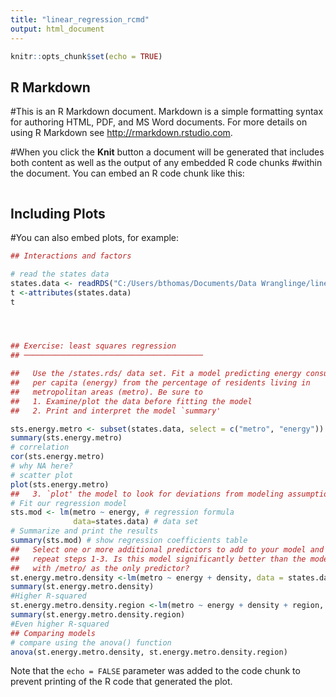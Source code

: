 ---
title: "linear_regression_rcmd"
output: html_document
---

```{r setup, include=FALSE}
knitr::opts_chunk$set(echo = TRUE)
```

## R Markdown

#This is an R Markdown document. Markdown is a simple formatting syntax for authoring HTML, PDF, and MS Word documents. For more details on using R Markdown see <http://rmarkdown.rstudio.com>.

#When you click the **Knit** button a document will be generated that includes both content as well as the output of any embedded R code chunks #within the document. You can embed an R code chunk like this:
```

```
## Including Plots

#You can also embed plots, for example:

```{r pressure, echo=FALSE}
## Interactions and factors

# read the states data
states.data <- readRDS("C:/Users/bthomas/Documents/Data Wranglinge/linear_regression/dataSets/states.rds") 
t <-attributes(states.data)
t




## Exercise: least squares regression
## ────────────────────────────────────────

##   Use the /states.rds/ data set. Fit a model predicting energy consumed
##   per capita (energy) from the percentage of residents living in
##   metropolitan areas (metro). Be sure to
##   1. Examine/plot the data before fitting the model
##   2. Print and interpret the model `summary'

sts.energy.metro <- subset(states.data, select = c("metro", "energy"))
summary(sts.energy.metro)
# correlation 
cor(sts.energy.metro)
# why NA here?
# scatter plot 
plot(sts.energy.metro)
##   3. `plot' the model to look for deviations from modeling assumptions
# Fit our regression model
sts.mod <- lm(metro ~ energy, # regression formula
              data=states.data) # data set
# Summarize and print the results
summary(sts.mod) # show regression coefficients table
##   Select one or more additional predictors to add to your model and
##   repeat steps 1-3. Is this model significantly better than the model
##   with /metro/ as the only predictor?
st.energy.metro.density <-lm(metro ~ energy + density, data = states.data)
summary(st.energy.metro.density)
#Higher R-squared
st.energy.metro.density.region <-lm(metro ~ energy + density + region, data = states.data)
summary(st.energy.metro.density.region)
#Even higher R-squared
## Comparing models
# compare using the anova() function
anova(st.energy.metro.density, st.energy.metro.density.region)
```

Note that the `echo = FALSE` parameter was added to the code chunk to prevent printing of the R code that generated the plot.
